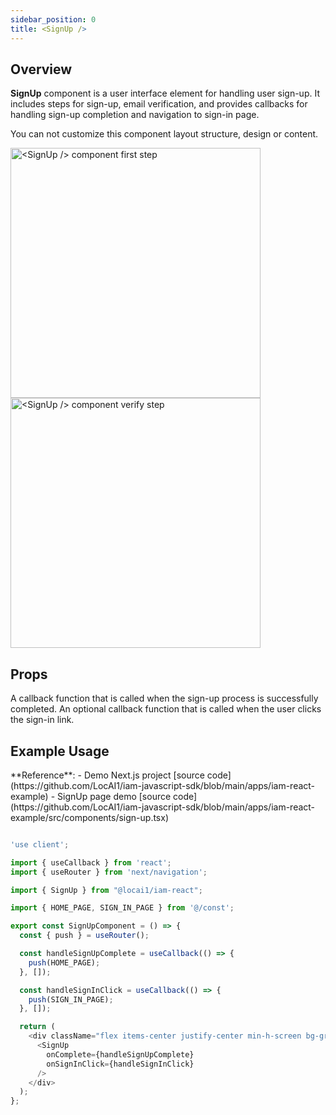 ```yaml
---
sidebar_position: 0
title: <SignUp />
---
```


## Overview

**SignUp** component is a user interface element for handling user sign-up. It includes steps for sign-up,
email verification, and provides callbacks for handling sign-up completion and navigation to sign-in page.

<Warning>You can not customize this component layout structure, design or content.</Warning>

<Frame caption="<SignUp /> component first step">
  <img width="400" noZoom src="/libraries/react/components/images/sign-up/sign-up-form.webp" alt="<SignUp /> component first step" />
</Frame>

<br />

<Frame caption="<SignUp /> component verify step">
  <img width="400" noZoom src="/libraries/react/components/images/sign-up/sign-up-verify.webp" alt="<SignUp /> component verify step" />
</Frame>

## Props

<ResponseField name="onComplete" type="callback" required>
  A callback function that is called when the sign-up process is successfully completed.
</ResponseField>

<ResponseField name="onSignInClick" type="callback">
  An optional callback function that is called when the user clicks the sign-in link.
</ResponseField>

## Example Usage

<Note>
  **Reference**:
  - Demo Next.js project [source code](https://github.com/LocAI1/iam-javascript-sdk/blob/main/apps/iam-react-example)
  - SignUp page demo [source code](https://github.com/LocAI1/iam-javascript-sdk/blob/main/apps/iam-react-example/src/components/sign-up.tsx)
</Note>

```typescript sign-up.tsx

'use client';

import { useCallback } from 'react';
import { useRouter } from 'next/navigation';

import { SignUp } from "@locai1/iam-react";

import { HOME_PAGE, SIGN_IN_PAGE } from '@/const';

export const SignUpComponent = () => {
  const { push } = useRouter();

  const handleSignUpComplete = useCallback(() => {
    push(HOME_PAGE);
  }, []);

  const handleSignInClick = useCallback(() => {
    push(SIGN_IN_PAGE);
  }, []);

  return (
    <div className="flex items-center justify-center min-h-screen bg-gray-100">
      <SignUp
        onComplete={handleSignUpComplete}
        onSignInClick={handleSignInClick}
      />
    </div>
  );
};

```
